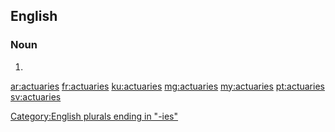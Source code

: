 ==English==

===Noun===
{{head|en}}
# {{plural of|actuary}}

[[Category:English plurals ending in "-ies"]]

[[ar:actuaries]]
[[fr:actuaries]]
[[ku:actuaries]]
[[mg:actuaries]]
[[my:actuaries]]
[[pt:actuaries]]
[[sv:actuaries]]